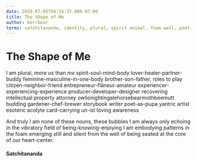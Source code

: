 ```yaml
---
date: 2020-07-05T04:54:37.000-07:00
title: The Shape of Me
author: Kerrbear
terms: satchitananda, identity, plural, spirit animal, foam well, poetry
---
```


# The Shape of Me

I am plural, more _us_ than _me_
spirit-soul-mind-body
lover-healer-partner-buddy
feminine-masculine-in-one-body
brother-son-father, roles to play
citizen-neighbor-friend
entrepreneur-flâneur-amateur
experiencer-experiencing-experience
producer-developer-designer
recovering intellectual property attorney
owlionightingalehorsebearmothbeemutt<!--more-->
budding gardener-chef-brewer
storybook writer
poet-as-pupa
yantric artist
esoteric acolyte
card-carrying un-ist
loving awareness

And truly I am none of these nouns, these bubbles
I am always only echoing in the vibratory field
of being-knowing-enjoying
I am embodying patterns in the foam emerging still and silent
from the well of being seated at the core of our heart-center.

#### Satchitananda
